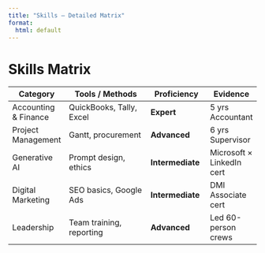---
title: "Skills — Detailed Matrix"
format:
  html: default
---

# Skills Matrix  

| Category | Tools / Methods | Proficiency | Evidence |
|----------|-----------------|------------|----------|
| Accounting & Finance | QuickBooks, Tally, Excel | **Expert** | 5 yrs Accountant |
| Project Management | Gantt, procurement | **Advanced** | 6 yrs Supervisor |
| Generative AI | Prompt design, ethics | **Intermediate** | Microsoft × LinkedIn cert |
| Digital Marketing | SEO basics, Google Ads | **Intermediate** | DMI Associate cert |
| Leadership | Team training, reporting | **Advanced** | Led 60-person crews |
